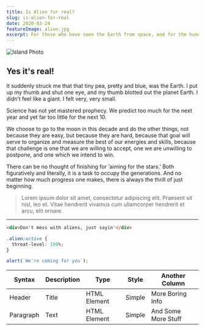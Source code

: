 ```yaml
---
title: Is Alien for real?
slug: is-alien-for-real
date: 2020-03-24
featureImage: alien.jpg
excerpt: For those who have seen the Earth from space, and for the hundreds and perhaps thousands more who will, the experience most certainly changes your perspective. The things that we share in our world are far more valuable than those which divide us.
---
```


![Island Photo](alien.jpg)

## Yes it's real!


It suddenly struck me that that tiny pea, pretty and blue, was the Earth. I put up my thumb and shut one eye, and my thumb blotted out the planet Earth. I didn’t feel like a giant. I felt very, very small.

Science has not yet mastered prophecy. We predict too much for the next year and yet far too little for the next 10.

We choose to go to the moon in this decade and do the other things, not because they are easy, but because they are hard, because that goal will serve to organize and measure the best of our energies and skills, because that challenge is one that we are willing to accept, one we are unwilling to postpone, and one which we intend to win.

There can be no thought of finishing for ‘aiming for the stars.’ Both figuratively and literally, it is a task to occupy the generations. And no matter how much progress one makes, there is always the thrill of just beginning.

> Lorem ipsum dolor sit amet, consectetur adipiscing elit. Praesent sit nisl, leo et. Vitae hendrerit vivamus cum ullamcorper hendrerit et arcu, elit ornare.


---


```html
<div>Don't mess with aliens, just sayin'</div>
```

```css
.alien:active {
  threat-level: 100%;
}
```

```js
alert(`We're coming for you`);
```

| Syntax    | Description | Type         | Style  | Another Column      |
| --------- | ----------- | ------------ | ------ | ------------------- |
| Header    | Title       | HTML Element | Simple | More Boring Info    |
| Paragraph | Text        | HTML Element | Simple | And Some More Stuff |
